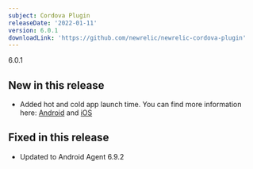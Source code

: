 ```yaml
---
subject: Cordova Plugin
releaseDate: '2022-01-11'
version: 6.0.1
downloadLink: 'https://github.com/newrelic/newrelic-cordova-plugin'
---
```


6.0.1
## New in this release

* Added hot and cold app launch time. You can find more information here: [Android](https://docs.newrelic.com/docs/mobile-monitoring/new-relic-mobile-android/install-configure/configure-app-launch-time-android-apps) and [iOS](https://docs.newrelic.com/docs/mobile-monitoring/new-relic-mobile-ios/configuration/app-launch-times-ios-apps)


## Fixed in this release

* Updated to Android Agent 6.9.2